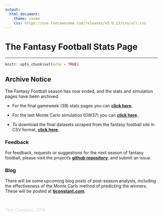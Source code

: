 ```yaml
---
output:
  html_document:
    theme: cosmo
    css: https://use.fontawesome.com/releases/v5.0.13/css/all.css
---
```



# The Fantasy Football Stats Page

-------------------------------------

```r
knitr::opts_chunk$set(echo = TRUE)
```

## Archive Notice

The Fantasy Football season has now ended, and the stats and simulation pages have been archived.

* For the final gameweek (38) stats pages you can **[<i class ="fas fa-futbol"></i> click here](site_archive/index.html).**

* For the last Monte Carlo simulation (GW37) you can **[<i class ="fas fa-chart-line"></i> click here](site_archive/monte_carlo.html).**

* To download the final datasets scraped from the fantasy football site in CSV format, **[<i class ="fas fa-download"></i> click here](data/data.zip).**

### Feedback

For feedback, requests or suggestions for the next season of fantasy football, please visit the project's **[<i class ="fab fa-github"></i> github repository](https://github.com/tjconstant/FantasyEPL)**, and submit an issue.

### Blog

There will be some upcoming blog posts of post-season analysis, including the effectiveness of the Monte Carlo method of predicting the winners. These will be posted at **[<i class ="fas fa-user"></i> tjconstant.com](http://tjconstant.com)**.

<br>

<div align = "center"  style="color:lightgrey"><i class ="fas fa-futbol"> Tom Constant, 2018</i></div>

